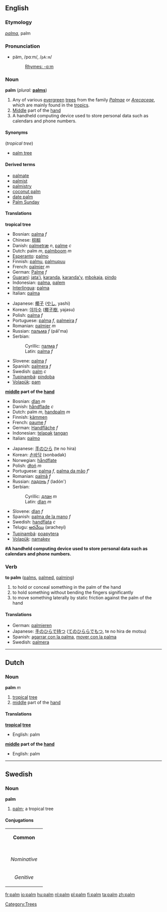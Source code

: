 {{see|Palm}}
==English==
===Etymology===
{{L.}} ''[[palma]]'', palm
===Pronunciation===
*päm, /pɑːm/, /<tt>pA:m</tt>/
*:[[Rhymes:English:-ɑːm|Rhymes: -ɑːm]]

===Noun===
'''palm''' (''plural:'' '''[[palms]]''')
# Any of various [[evergreen]] [[tree]]s from the family ''[[Palmae]]'' or ''[[Arecaceae]]'', which are mainly found in the [[tropics]].
#[[middle|Middle]] part of the [[hand]]
#A handheld computing device used to store personal data such as calendars and phone numbers.

====Synonyms====
(''tropical tree'')
*[[palm tree]]

====Derived terms====
*[[palmate]]
*[[palmist]]
*[[palmistry]]
*[[coconut palm]]
*[[date palm]]
*[[Palm Sunday]]

====Translations====
'''tropical tree'''
{{top}}
*Bosnian: [[palma]] ''f''
*Chinese: [[棕榈]]
*Danish: [[palmetræ]] ''n'', [[palme]] ''c''
*Dutch: palm ''m'', [[palmboom]] ''m''
*[[Esperanto]]: [[palmo]]
*Finnish: [[palmu]], [[palmupuu]]
*French: [[palmier]] ''m''
*German: [[Palme]] ''f''
*[[Guaraní]]: [[jata'i]], [[karanda]], [[karanda'y]], [[mbokaja]], [[pindo]]
*Indonesian: [[palma]], [[palem]]
*[[Interlingua]]: [[palma]] 
*Italian: [[palma]] 
{{mid}}
*Japanese: [[椰子]] ([[やし]], yashi)
*Korean: [[야자수]] ([[椰子樹]], yajasu)
*Polish: [[palma]] ''f''
*Portuguese: [[palma]] ''f'', [[palmeira]] ''f''
*Romanian: [[palmier]] ''m''
*Russian: [[пальма]] ''f'' (pál'ma)
*Serbian:
*:Cyrillic: [[палма]] ''f''
*:Latin: [[palma]] ''f''
*Slovene: [[palma]] ''f''
*Spanish: [[palmera]] ''f''
*Swedish: [[palm#Swedish|palm]] ''c''
*[[Tupinambá]]: [[pindoba]]
*[[Volapük]]: [[pam]]
{{bottom}}

'''[[middle]] part of the [[hand]]'''
{{top}}
*Bosnian: [[dlan]] ''m''
*Danish: [[håndflade]] ''c''
*Dutch: palm ''m'', [[handpalm]] ''m''
*Finnish: [[kämmen]]
*French: [[paume]] ''f''
*German: [[Handfläche]] ''f''
*Indonesian: [[telapak]] [[tangan]]
*Italian: [[palmo]]
{{mid}}
*Japanese: [[手のひら]] (te no hira)
*Korean: [[손바닥]] (sonbadak)
*Norwegian: [[håndflate]]
*Polish: [[dłoń]] ''m''
*Portuguese: [[palma]] ''f'', [[palma da mão]] ''f'''
*Romanian: [[palmă]] ''f''
*Russian: [[ладонь]] ''f'' (ladón')
*Serbian:
*:Cyrillic: [[длан]] ''m''
*:Latin: [[dlan]] ''m''
*Slovene: [[dlan]] ''f''
*Spanish: [[palma de la mano]] ''f''
*Swedish: [[handflata]] ''c''
*Telugu: [[అరచేయి]] (aracheyi)
*[[Tupinambá]]: [[poapytera]]
*[[Volapük]]: [[namakev]]
{{bottom}}

'''#A handheld computing device used to store personal data such as calendars and phone numbers.'''
{{top}}
{{mid}}
{{bottom}}

[[Category:Trees]]

===Verb===
'''to palm''' ([[palms]], [[palmed]], [[palming]])

#to hold or conceal something in the palm of the hand
#to hold something without bending the fingers significantly
#to move something laterally by static friction against the palm of the hand
====Translations====
*German: [[palmieren]]
*Japanese: [[手のひらで持つ]] ([[てのひららでもつ]], te no hira de motsu)
*Spanish: [[agarrar con la palma]], [[mover con la palma]]
*Swedish: [[palmera]]

----

==Dutch==
===Noun===
'''palm''' ''m''
#[[tropical]] [[tree]]
#[[middle]] part of the [[hand]]
====Translations====
'''[[tropical]] [[tree]]'''
*English: palm
'''[[middle]] part of the [[hand]]'''
*English: palm
----
==Swedish==
===Noun===
'''palm'''
#[[palm#English|palm]]; a tropical tree

====Conjugations====
{| border=1 cellspacing=0 
| bgcolor=#FFFFF0 colspan=5 align=center | '''Common''' 
|- 
|- bgcolor=#FFFFF0 align=center 
! rowspan=2 | 
| colspan=2 width=105 | ''Singular'' 
| colspan=2 | ''Plural'' 
|- bgcolor=#FFFFF0 align=center 
| width=105 | ''Indefinite'' 
| width=105 | ''Definite'' 
| width=105 | ''Indefinite'' 
|  width=105 | ''Definite'' 
|- align=center 
| width=105 bgcolor=#FFFFF0 | ''Nominative'' 
| [[palm]] 
| [[palmen]] 
| [[palmer]] 
| [[palmerna]] 
|- align=center 
| width=105 bgcolor=#FFFFF0 | ''Genitive'' 
| [[palms]] 
| [[palmens]] 
| [[palmers]] 
| [[palmernas]] 
|}

[[fr:palm]]
[[io:palm]]
[[hu:palm]]
[[nl:palm]]
[[pl:palm]]
[[fi:palm]]
[[ta:palm]]
[[zh:palm]]